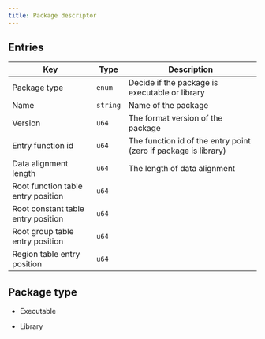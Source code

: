 ```yaml
---
title: Package descriptor
---
```


## Entries

| Key                                | Type     | Description                                                     |
| ---------------------------------- | -------- | --------------------------------------------------------------- |
| Package type                       | `enum`   | Decide if the package is executable or library                  |
| Name                               | `string` | Name of the package                                             |
| Version                            | `u64`    | The format version of the package                               |
| Entry function id                  | `u64`    | The function id of the entry point (zero if package is library) |
| Data alignment length              | `u64`    | The length of data alignment                                    |
| Root function table entry position | `u64`    |                                                                 |
| Root constant table entry position | `u64`    |                                                                 |
| Root group table entry position    | `u64`    |                                                                 |
| Region table entry position        | `u64`    |                                                                 |

## Package type

- Executable

- Library
